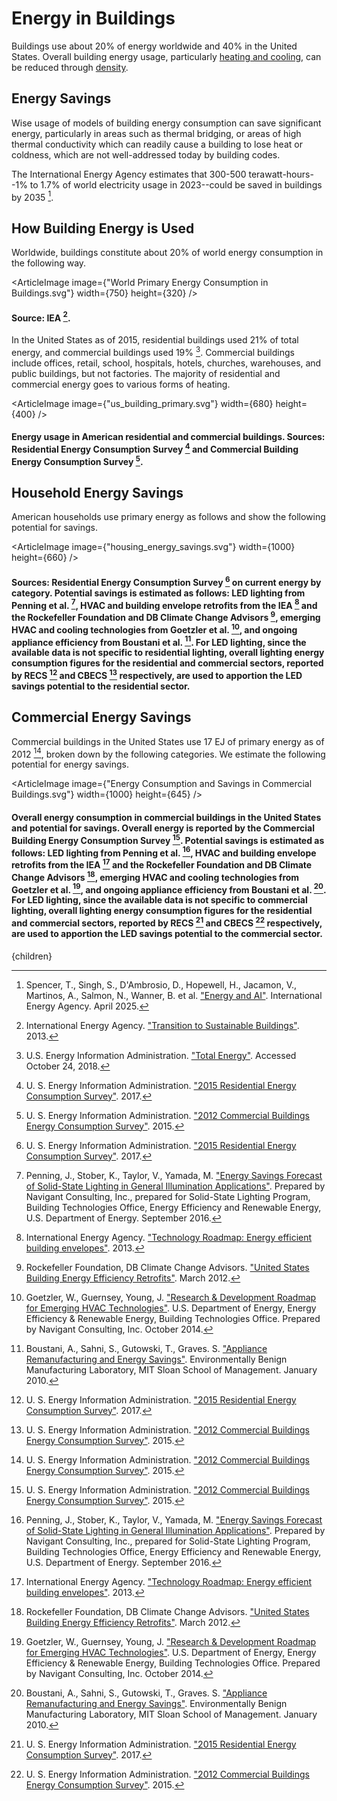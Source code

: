 



# Energy in Buildings

Buildings use about 20% of energy worldwide and 40% in the United States. Overall building energy usage, particularly [heating and cooling](/energy/cities/heating), can be reduced through [density](/cities/cities_land_use/cities_high_density).

## Energy Savings
Wise usage of models of building energy consumption can save significant energy, particularly in areas such as thermal bridging, or areas of high thermal conductivity which can readily cause a building to lose heat or coldness, which are not well-addressed today by building codes.

<BuildingEnvelopeModelingSoftwareStandardizationSolution />

The International Energy Agency estimates that 300-500 terawatt-hours--1% to 1.7% of world electricity usage in 2023--could be saved in buildings by 2035 [^19].

## How Building Energy is Used
Worldwide, buildings constitute about 20% of world energy consumption in the following way.

<ArticleImage image={"World Primary Energy Consumption in Buildings.svg"} width={750} height={320} />
#### Source: IEA [^7].

In the United States as of 2015, residential buildings used 21% of total energy, and commercial buildings used 19% [^18]. Commercial buildings include offices, retail, school, hospitals, hotels, churches, warehouses, and public buildings, but not factories. The majority of residential and commercial energy goes to various forms of heating.

<ArticleImage image={"us_building_primary.svg"} width={680} height={400} />
#### Energy usage in American residential and commercial buildings. Sources: Residential Energy Consumption Survey [^17] and Commercial Building Energy Consumption Survey [^16].

## Household Energy Savings
American households use primary energy as follows and show the following potential for savings.

<ArticleImage image={"housing_energy_savings.svg"} width={1000} height={660} />
#### Sources: Residential Energy Consumption Survey [^17] on current energy by category. Potential savings is estimated as follows: LED lighting from Penning et al. [^12], HVAC and building envelope retrofits from the IEA [^6] and the Rockefeller Foundation and DB Climate Change Advisors [^13], emerging HVAC and cooling technologies from Goetzler et al. [^5], and ongoing appliance efficiency from Boustani et al. [^2]. For LED lighting, since the available data is not specific to residential lighting, overall lighting energy consumption figures for the residential and commercial sectors, reported by RECS [^17] and CBECS [^16] respectively, are used to apportion the LED savings potential to the residential sector.

## Commercial Energy Savings
Commercial buildings in the United States use 17 EJ of primary energy as of 2012 [^16], broken down by the following categories. We estimate the following potential for energy savings.

<ArticleImage image={"Energy Consumption and Savings in Commercial Buildings.svg"} width={1000} height={645} />
#### Overall energy consumption in commercial buildings in the United States and potential for savings. Overall energy is reported by the Commercial Building Energy Consumption Survey [^16]. Potential savings is estimated as follows: LED lighting from Penning et al. [^12], HVAC and building envelope retrofits from the IEA [^6] and the Rockefeller Foundation and DB Climate Change Advisors [^13], emerging HVAC and cooling technologies from Goetzler et al. [^5], and ongoing appliance efficiency from Boustani et al. [^2]. For LED lighting, since the available data is not specific to commercial lighting, overall lighting energy consumption figures for the residential and commercial sectors, reported by RECS [^17] and CBECS [^16] respectively, are used to apportion the LED savings potential to the commercial sector.

[^1]: BC Housing. ["Video 1 – Introduction to the Building Envelope Thermal Bridging Guide"](https://www.youtube.com/watch?v=IM_dphE-WDY). October 2018.

[^2]: Boustani, A., Sahni, S., Gutowski, T., Graves. S. ["Appliance Remanufacturing and Energy Savings"](http://web.mit.edu/ebm/www/Publications/MITEI-1-a-2010.pdf). Environmentally Benign Manufacturing Laboratory, MIT Sloan School of Management. January 2010.

[^3]: Carlucci, S., Hamdy, M., Moazami, A. ["Challenges in the Modeling and Simulation of Green Buildings"](https://link.springer.com/referenceworkentry/10.1007%2F978-3-662-49120-1_50). Handbook of Energy Systems in Green Buildings, pp. 3-34. May 2018.

[^4]: Christie, M., TRC. ["Multifamily High Performance Envelope - Reduced Thermal Bridging"](https://title24stakeholders.com/wp-content/uploads/2019/06/Reduced-Thermal-Bridging-Submeasure-Summary.pdf). California Energy Codes & Standards. August 2019.

[^5]: Goetzler, W., Guernsey, Young, J. ["Research & Development Roadmap for Emerging HVAC Technologies"](https://www.energy.gov/eere/buildings/downloads/research-development-roadmap-emerging-hvac-technologies). U.S. Department of Energy, Energy Efficiency & Renewable Energy, Building Technologies Office. Prepared by Navigant Consulting, Inc. October 2014.

[^6]: International Energy Agency. ["Technology Roadmap: Energy efficient building envelopes"](https://webstore.iea.org/technology-roadmap-energy-efficient-building-envelopes). 2013.

[^7]: International Energy Agency. ["Transition to Sustainable Buildings"](https://www.iea.org/etp/buildings/). 2013.

[^8]: Lawton, M. ["The Myths and Realities of Thermal Bridging" with Mark Lawton"](https://www.youtube.com/watch?v=FPpU3dc0BcU). University of Toronto - Daniels. March 2013.

[^9]: Moon, H. J., Choi, M. S., Kim, S. K., Ryu, S. H. ["Case Studies for the Evaluation of Interoperability Between a BIM Based Architectural Model and Building Performance Analysis Programs"](http://ibpsa.org/proceedings/BS2011/P_1510.pdf). Proceedings of Building Simulation 2011: 12th Conference of International Building Performance Simulation Association, Sydney. November 2011.

[^10]: Office of Energy Efficency & Renewable Energy. ["Building Energy Modeling"](https://www.energy.gov/eere/buildings/building-energy-modeling). U. S. Department of Energy. Accessed March 22, 2021.

[^11]: Office of Energy Efficiency & Renewable Energy. ["Building Energy Codes Program"](https://www.energycodes.gov/software-and-web-tools). U. S. Department of Energy. Accessed March 22, 2021.

[^12]: Penning, J., Stober, K., Taylor, V., Yamada, M. ["Energy Savings Forecast of Solid-State Lighting in General Illumination Applications"](https://www.energy.gov/eere/ssl/downloads/2016-ssl-forecast-report). Prepared by Navigant Consulting, Inc., prepared for Solid-State Lighting Program, Building Technologies Office, Energy Efficiency and Renewable Energy, U.S. Department of Energy. September 2016.

[^13]: Rockefeller Foundation, DB Climate Change Advisors. ["United States Building Energy Efficiency Retrofits"](https://www.rockefellerfoundation.org/report/united-states-building-energy-efficiency-retrofits/). March 2012.

[^14]: Roth, A. ["Autodesk Upgrades Insight360 with EnergyPlus Annual Energy Simulations"](https://www.energy.gov/eere/buildings/articles/autodesk-upgrades-insight360-energyplus-annual-energy-simulations). Office of Energy Efficiency & Renewable Energy, Department of Energy. October 2016.

[^15]: U. S. Department of Energy. ["Spawn-of-EnergyPlus (Spawn)"](https://www.energy.gov/eere/buildings/downloads/spawn-energyplus-spawn). October 2014.

[^16]: U. S. Energy Information Administration. ["2012 Commercial Buildings Energy Consumption Survey"](https://www.eia.gov/consumption/commercial/). 2015.

[^17]: U. S. Energy Information Administration. ["2015 Residential Energy Consumption Survey"](https://www.eia.gov/consumption/residential/). 2017.

[^18]: U.S. Energy Information Administration. ["Total Energy"](https://www.eia.gov/totalenergy/data/annual/). Accessed October 24, 2018.

[^19]: Spencer, T., Singh, S., D'Ambrosio, D., Hopewell, H., Jacamon, V., Martinos, A., Salmon, N., Wanner, B. et al. ["Energy and AI"](https://www.iea.org/reports/energy-and-ai). International Energy Agency. April 2025.

  <Article 
    focusAreaUrl={focusAreaUrl} 
    hierarchy={hierarchy} 
    site={site}
  >
    {children}
  </Article>